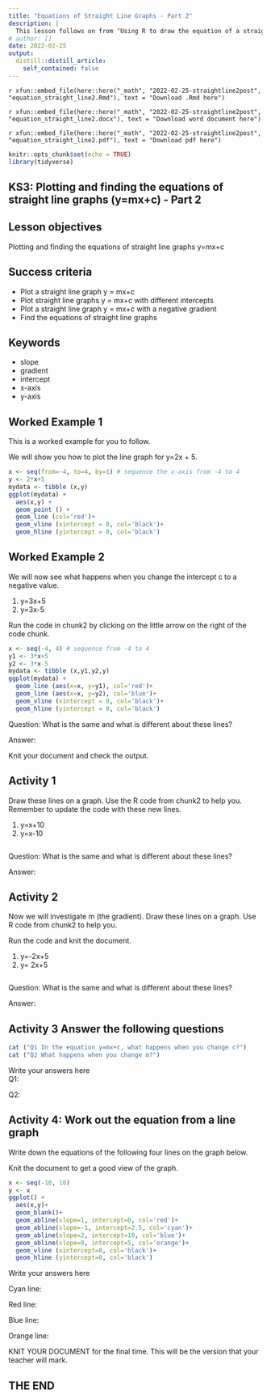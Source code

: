 ```yaml
---
title: "Equations of Straight Line Graphs - Part 2"
description: |
  This lesson follows on from ‘Using R to draw the equation of a straight line graph - Part 1’ and demonstrates how to use R to plot straight line graphs (y=mx+c) with different intercepts and negative gradients followed by questions on the observed differences.
# author: []
date: 2022-02-25
output:
  distill::distill_article:
    self_contained: false
---
```


`r xfun::embed_file(here::here("_math", "2022-02-25-straightline2post", "equation_straight_line2.Rmd"), text = "Download .Rmd here")`

`r xfun::embed_file(here::here("_math", "2022-02-25-straightline2post", "equation_straight_line2.docx"), text = "Download word document here")`

`r xfun::embed_file(here::here("_math", "2022-02-25-straightline2post", "equation_straight_line2.pdf"), text = "Download pdf here")`


```r
knitr::opts_chunk$set(echo = TRUE)
library(tidyverse)
```

## KS3: Plotting and finding the equations of straight line graphs (y=mx+c) - Part 2

## Lesson objectives
Plotting and finding the equations of straight line graphs y=mx+c

## Success criteria
* Plot a straight line graph y = mx+c
* Plot straight line graphs y = mx+c with different intercepts
* Plot a straight line graph y = mx+c with a negative gradient
* Find the equations of straight line graphs

## Keywords
* slope
* gradient
* intercept
* x-axis
* y-axis

## Worked Example 1
This is a worked example for you to follow.

We will show you how to plot the line graph for y=2x + 5.

```r
x <- seq(from=-4, to=4, by=1) # sequence the x-axis from -4 to 4
y <- 2*x+5
mydata <- tibble (x,y)
ggplot(mydata) +
  aes(x,y) +
  geom_point () +
  geom_line (col='red')+
  geom_vline (xintercept = 0, col='black')+
  geom_hline (yintercept = 0, col='black')

```


## Worked Example 2
We will now see what happens when you change the intercept c to a negative value.

1. y=3x+5
2. y=3x-5

Run the code in chunk2 by clicking on the little arrow on the right of the code chunk.


```r
x <- seq(-4, 4) # sequence from -4 to 4
y1 <- 3*x+5
y2 <- 3*x-5
mydata <- tibble (x,y1,y2,y)
ggplot(mydata) +
  geom_line (aes(x=x, y=y1), col='red')+
  geom_line (aes(x=x, y=y2), col='blue')+
  geom_vline (xintercept = 0, col='black')+
  geom_hline (yintercept = 0, col='black')

```
Question: What is the same and what is different about these lines?

Answer:



Knit your document and check the output.


## Activity 1

Draw these lines on a graph.  Use the R code from chunk2 to help you.  Remember to update the code with these new lines.

1. y=x+10
2. y=x-10

```r


```
Question: What is the same and what is different about these lines?

Answer:




## Activity 2
Now we will investigate m (the gradient). Draw these lines on a graph. Use R code from chunk2 to help you. 

Run the code and knit the document.

1. y=-2x+5
2. y= 2x+5

```r


```
Question: What is the same and what is different about these lines?

Answer:








## Activity 3 Answer the following questions

```r
cat ("Q1 In the equation y=mx+c, what happens when you change c?")
cat ("Q2 What happens when you change m?")
```

Write your answers here\
Q1:

Q2:


## Activity 4: Work out the equation from a line graph

Write down the equations of the following four lines on the graph below.

Knit the document to get a good view of the graph.

```r
x <- seq(-10, 10)
y <- x
ggplot() +
  aes(x,y)+
  geom_blank()+
  geom_abline(slope=1, intercept=0, col='red')+
  geom_abline(slope=-1, intercept=2.5, col='cyan')+
  geom_abline(slope=2, intercept=10, col='blue')+
  geom_abline(slope=0, intercept=5, col='orange')+
  geom_vline (xintercept=0, col='black')+
  geom_hline (yintercept=0, col='black')

```

Write your answers here

Cyan line:

Red line:

Blue line:

Orange line:


KNIT YOUR DOCUMENT for the final time.  This will be the version that your teacher will mark.

## THE END

